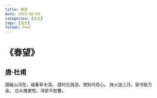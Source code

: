 ```yaml
---
title: 春望
date: 2025-06-09
categories: [古文]
tags: [语文]
format: html
---
```

# 《春望》
## 唐·杜甫
国破山河在，城春草木深。
感时花溅泪，恨别鸟惊心。
烽火连三月，家书抵万金。
白头搔更短，浑欲不胜簪。